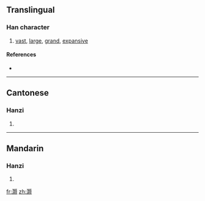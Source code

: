 {{also|灝}}
==Translingual==

===Han character===
{{Han char|rn=85|rad=水|as=18|sn=21|four=|canj=水日火人 (EAFO)}}

# [[vast]], [[large]], [[grand]], [[expansive]]

====References====
* {{Han ref|kx=0663.091|hdz=31792.090|uh=704F|ud=28751}}

----

==Cantonese==

===Hanzi===
{{yue-hanzi|jyut=|y=hou6|tra=灝}}

# {{defn|Cantonese}}

----

==Mandarin==

===Hanzi===
{{cmn-hanzi|tra=灝|pin=[[hào]] ([[hao4]])|wg=hao<sup>4</sup>}}

# {{defn|Mandarin}}

[[fr:灏]]
[[zh:灏]]